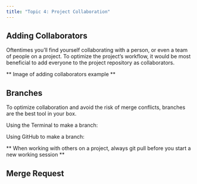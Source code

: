 ```yaml
---
title: "Topic 4: Project Collaboration"
---
```


## Adding Collaborators

Oftentimes you'll find yourself collaborating with a person, or even a team of people on a project. To optimize the project's workflow, it would be most beneficial to add everyone to the project repository as collaborators.

** Image of adding collaborators example **

## Branches

To optimize collaboration and avoid the risk of merge conflicts, branches are the best tool in your box.

Using the Terminal to make a branch:

Using GitHub to make a branch:

** When working with others on a project, always git pull before you start a new working session **

## Merge Request
